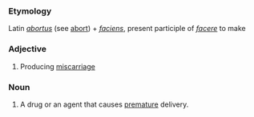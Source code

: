 ===Etymology===
Latin ''[[abortus]]'' (see [[abort]]) + ''[[faciens]]'', present participle of ''[[facere]]'' to make
===Adjective===
#Producing [[miscarriage]]
===Noun===
#A drug or an agent that causes [[premature]] delivery.